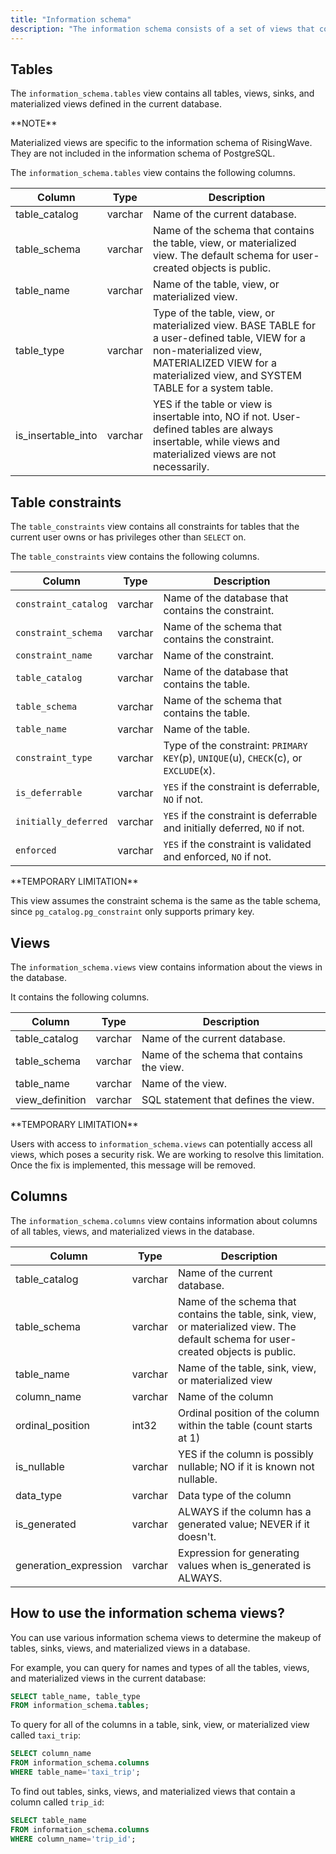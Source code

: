 ```yaml
---
title: "Information schema"
description: "The information schema consists of a set of views that contain information about the objects defined in the current database."
---
```


## Tables

The `information_schema.tables` view contains all tables, views, sinks, and materialized views defined in the current database.

<Info>
**NOTE**

Materialized views are specific to the information schema of RisingWave. They are not included in the information schema of PostgreSQL.
</Info>

The `information_schema.tables` view contains the following columns.

| Column               | Type    | Description                                                                                                                                                                                           |
| -------------------- | ------- | ----------------------------------------------------------------------------------------------------------------------------------------------------------------------------------------------------- |
| table\_catalog       | varchar | Name of the current database.                                                                                                                                                                          |
| table\_schema        | varchar | Name of the schema that contains the table, view, or materialized view. The default schema for user-created objects is public.                                                                        |
| table\_name          | varchar | Name of the table, view, or materialized view.                                                                                                                                                         |
| table\_type          | varchar | Type of the table, view, or materialized view. BASE TABLE for a user-defined table, VIEW for a non-materialized view, MATERIALIZED VIEW for a materialized view, and SYSTEM TABLE for a system table. |
| is\_insertable\_into | varchar | YES if the table or view is insertable into, NO if not. User-defined tables are always insertable, while views and materialized views are not necessarily.

## Table constraints

The `table_constraints` view contains all constraints for tables that the current user owns or has privileges other than `SELECT` on.

The `table_constraints` view contains the following columns.

|Column|Type|Description|
|---|---|---|
| `constraint_catalog` | varchar | Name of the database that contains the constraint. |
| `constraint_schema` | varchar | Name of the schema that contains the constraint. |
| `constraint_name` | varchar | Name of the constraint. |
| `table_catalog` | varchar | Name of the database that contains the table. |
| `table_schema` | varchar | Name of the schema that contains the table. |
| `table_name` | varchar | Name of the table. |
| `constraint_type` | varchar | Type of the constraint: `PRIMARY KEY`(p), `UNIQUE`(u), `CHECK`(c), or `EXCLUDE`(x).  |
| `is_deferrable` | varchar | `YES` if the constraint is deferrable, `NO` if not. |
| `initially_deferred` | varchar | `YES` if the constraint is deferrable and initially deferred, `NO` if not. |
| `enforced` | varchar | `YES` if the constraint is validated and enforced, `NO` if not. |

<Info>
**TEMPORARY LIMITATION**

This view assumes the constraint schema is the same as the table schema, since `pg_catalog.pg_constraint` only supports primary key.

</Info>

## Views

The `information_schema.views` view contains information about the views in the database.

It contains the following columns.

| Column           | Type    | Description                               |
| ---------------- | ------- | ----------------------------------------- |
| table\_catalog   | varchar | Name of the current database.              |
| table\_schema    | varchar | Name of the schema that contains the view. |
| table\_name      | varchar | Name of the view.                          |
| view\_definition | varchar | SQL statement that defines the view.       |

<Info>
**TEMPORARY LIMITATION**

Users with access to `information_schema.views` can potentially access all views, which poses a security risk. We are working to resolve this limitation. Once the fix is implemented, this message will be removed.
</Info>

## Columns

The `information_schema.columns` view contains information about columns of all tables, views, and materialized views in the database.

| Column                 | Type    | Description                                                                                                                          |
| ---------------------- | ------- | ------------------------------------------------------------------------------------------------------------------------------------ |
| table\_catalog         | varchar | Name of the current database.                                                                                                        |
| table\_schema          | varchar | Name of the schema that contains the table, sink, view, or materialized view. The default schema for user-created objects is public. |
| table\_name            | varchar | Name of the table, sink, view, or materialized view                                                                                  |
| column\_name           | varchar | Name of the column                                                                                                                   |
| ordinal\_position      | int32   | Ordinal position of the column within the table (count starts at 1)                                                                  |
| is\_nullable           | varchar | YES if the column is possibly nullable; NO if it is known not nullable.                                                              |
| data\_type             | varchar | Data type of the column                                                                                                              |
| is\_generated          | varchar | ALWAYS if the column has a generated value; NEVER if it doesn't.                                                                     |
| generation\_expression | varchar | Expression for generating values when is\_generated is ALWAYS.                                                                       |

## How to use the information schema views?

You can use various information schema views to determine the makeup of tables, sinks, views, and materialized views in a database.

For example, you can query for names and types of all the tables, views, and materialized views in the current database:

```sql
SELECT table_name, table_type
FROM information_schema.tables;
```

To query for all of the columns in a table, sink, view, or materialized view called `taxi_trip`:

```sql
SELECT column_name
FROM information_schema.columns
WHERE table_name='taxi_trip';
```

To find out tables, sinks, views, and materialized views that contain a column called `trip_id`:

```sql
SELECT table_name
FROM information_schema.columns
WHERE column_name='trip_id';
```
